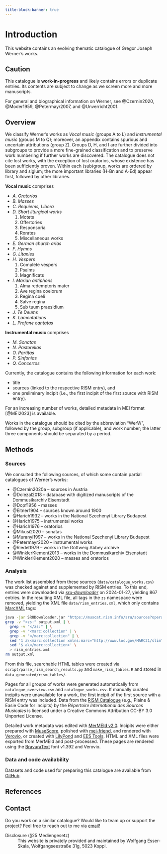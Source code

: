 ```yaml
---
title-block-banner: true
---
```


# Introduction {.unnumbered}

This website contains an evolving thematic catalogue of Gregor Joseph Werner's works.

::: {.callout-important}
## Caution

This catalogue is **work-in-progress** and likely contains errors or duplicate entries. Its contents are subject to change as we screen more and more manuscripts.
:::

For general and biographical information on Werner, see @Czernin2020, @Moder1959, @Petermayr2007, and @Unverricht2001.


## Overview

We classify Werner's works as *Vocal music* (groups A to L) and *instrumental music* (groups M to Q); moreover, an appendix contains spurious and uncertain attributions (group Z). Groups D, H, and I are further divided into subgroups to provide a more fine-grained classification and to preserve work numbering if further works are discovered. The catalogue does not cite lost works, with the exception of lost oratorios, whose existence has been sufficiently proven. Within each (sub)group, works are ordered by library and siglum; the more important libraries (H-Bn and A-Ed) appear first, followed by other libraries.

**Vocal music** comprises

- *A. Oratorios*
- *B. Masses*
- *C. Requiems, Libera*
- *D. Short liturgical works*<br/>
  (1) Motets<br/>
  (2) Offertories<br/>
  (3) Responsoria<br/>
  (4) Rorates<br/>
  (5) Miscellaneous works
- *E. German church arias*
- *F. Hymns*
- *G. Litanies*
- *H. Vespers*<br/>
  (1) Complete vespers<br/>
  (2) Psalms<br/>
  (3) Magnificats
- *I. Marian antiphons*<br/>
  (1) Alma redemptoris mater<br/>
  (2) Ave regina coelorum<br/>
  (3) Regina coeli<br/>
  (4) Salve regina<br/>
  (5) Sub tuum praesidium
- *J. Te Deums*
- *K. Lamentations*
- *L. Profane cantatas*

**Instrumental music** comprises

- *M. Sonatas*
- *N. Pastorellas*
- *O. Partitas*
- *P. Sinfonias*
- *Q. Concertos*

Currently, the catalogue contains the following information for each work:

- title
- sources (linked to the respective RISM entry), and
- one preliminary incipit (i.e., the first incipit of the first source with RISM entry).

For an increasing number of works, detailed metadata in MEI format [@MEI2023] is available.

Works in the catalogue should be cited by the abbreviation “WerW”, followed by the group, subgroup (if applicable), and work number; the latter three components should be separated by a period.


## Methods

### Sources

We consulted the following sources, of which some contain partial catalogues of Werner's works:

- @Czernin2020a – sources in Austria
- @Dolezal2018 – database with digitized manuscripts of the Dommusikarchiv Eisenstadt
- @Dopf1956 – masses
- @Eitner1904 – sources known around 1900
- @Harich1932 – works in the National Szechenyi Library Budapest
- @Harich1975 – instrumental works
- @Harich1976 – oratorios
- @Mikusi2020 – sonatas
- @Muranyi1997 – works in the National Szechenyi Library Budapest
- @Petermayr2020 – instrumental works
- @Riedel1979 – works in the Göttweig Abbey archive
- @WinklerKlement2013 – works in the Dommusikarchiv Eisenstadt
- @WinklerKlement2020 – masses and oratorios


### Analysis

The work list assembled from these sources (`data/catalogue_works.csv`) was checked against and supplemented by RISM entries. To this end, entries were downloaded via [*sru-downloader*](https://github.com/rism-international/sru-downloader) on 2024-01-27, yielding 867 entries. In the resulting XML file, all tags in the `zs` namespace were removed, yielding the XML file `data/rism_entries.xml`, which only contains [MarcXML](https://www.loc.gov/standards/marcxml/) tags:

```bash
java -jar SRUDownloader.jar "https://muscat.rism.info/sru/sources?operation=searchRetrieve&version=1.1&query=creator=%22Werner,%20Gregor%20Joseph%22&maximumRecords=100"
grep -v "<zs:" output.xml | \
  grep -v "</zs:" | \
  grep -v "<marc:collection" | \
  grep -v "</marc:collection" | \
  sed '1 a\<marc:collection xmlns:marc="http://www.loc.gov/MARC21/slim">' | \
  sed '$ a\</marc:collection>' \
  > rism_entries.xml
rm output.xml
```
From this file, searchable HTML tables were created via `script/parse_rism_search_results.py` and `make_rism_tables.R` and stored in `data_generated/rism_tables/`.

Pages for all groups of works were generated automatically from `catalogue_overview.csv` and `catalogue_works.csv`. If manually curated incipits were unavailable for a work, the first incipit of the first source with a RISM entry was included. Data from the [RISM Catalogue](https://opac.rism.info) (e.g., Plaine & Easie Code for incipits) by the *Répertoire International des Sources Musicales* is licensed under a Creative Commons Attribution CC-BY 3.0 Unported License.

Detailed work metadata was edited with [MerMEId v2.0](https://mermeid.edirom.de/). Incipits were either prepared with [MuseScore](https://musescore.org), polished with [mei-friend](https://mei-friend.mdw.ac.at), and rendered with [Verovio](https://www.verovio.org), or created with [LilyPond](https://lilypond.org/) and [EES Tools](https://github.com/edition-esser-skala/ees-tools). HTML and XML files were exported from MerMEId and post-processed. These pages are rendered using the [BravuraText](https://github.com/steinbergmedia/bravura) font v1.392 and Verovio.


### Data and code availability

Datasets and code used for preparing this catalogue are available from [GitHub](https://github.com/edition-esser-skala/werner-catalogue-of-works).


## References

::: {#refs}
:::


## Contact

Do you work on a similar catalogue? Would like to team up or support the project? Feel free to reach out to me via [email](mailto:wolfgang@esser-skala.at)!

Disclosure (§25 Mediengesetz)
: This website is privately provided and maintained by Wolfgang Esser-Skala, Wolfgangseestraße 31g, 5023 Koppl.
